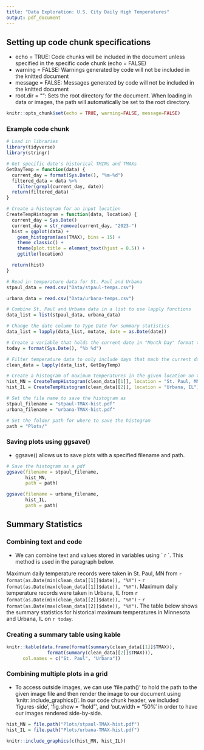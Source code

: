 ---
title: "Data Exploration: U.S. City Daily High Temperatures"
output: pdf_document
---

## Setting up code chunk specifications
- echo = TRUE: Code chunks will be included in the document unless specified in the specific code chunk (echo = FALSE)
- warning = FALSE: Warnings generated by code will not be included in the knitted document
- message = FALSE: Messages generated by code will not be included in the knitted document
- root.dir = "": Sets the root directory for the document. When loading in data or images, the path will automatically be set to the root directory. 

```{r setup, include=FALSE}
knitr::opts_chunk$set(echo = TRUE, warning=FALSE, message=FALSE)
```
### Example code chunk
```{r}
# Load in libraries
library(tidyverse)
library(stringr)

# Get specific date's historical TMINs and TMAXs
GetDayTemp = function(data) {
  current_day = format(Sys.Date(), "%m-%d")
  filtered_data = data %>%
    filter(grepl(current_day, date))
  return(filtered_data)
}

# Create a histogram for an input location
CreateTempHistogram = function(data, location) {
  current_day = Sys.Date()
  current_day = str_remove(current_day, "2023-")
  hist = ggplot(data) +
    geom_histogram(aes(TMAX), bins = 15) +
    theme_classic() +
    theme(plot.title = element_text(hjust = 0.5)) +
    ggtitle(location)

  return(hist)
}

# Read in temperature data for St. Paul and Urbana
stpaul_data = read.csv("Data/stpaul-temps.csv")

urbana_data = read.csv("Data/urbana-temps.csv")

# Combine St. Paul and Urbana data in a list to use lapply functions
data_list = list(stpaul_data, urbana_data)

# Change the date column to Type Date for summary statistics
data_list = lapply(data_list, mutate, date = as.Date(date))

# Create a variable that holds the current date in "Month Day" format to add to document text
today = format(Sys.Date(), "%b %d") 

# Filter temperature data to only include days that mach the current day and month
clean_data = lapply(data_list, GetDayTemp)

# Create a histogram of maximum temperatures in the given location on today s date
hist_MN = CreateTempHistogram(clean_data[[1]], location = "St. Paul, MN")
hist_IL = CreateTempHistogram(clean_data[[2]], location = "Urbana, IL")

# Set the file name to save the histogram as
stpaul_filename = "stpaul-TMAX-hist.pdf"
urbana_filename = "urbana-TMAX-hist.pdf"

# Set the folder path for where to save the histogram 
path = "Plots/"
```

### Saving plots using ggsave()

- ggsave() allows us to save plots with a specified filename and path. 
```{r}
# Save the histogram as a pdf 
ggsave(filename = stpaul_filename,
       hist_MN, 
       path = path)

ggsave(filename = urbana_filename,
       hist_IL, 
       path = path)
```


## Summary Statistics

### Combining text and code

- We can combine text and values stored in variables using \` r \`. This method is used in the paragraph below. 

Maximum daily temperature records were taken in St. Paul, MN from `r format(as.Date(min(clean_data[[1]]$date)), "%Y") ` - `r format(as.Date(max(clean_data[[1]]$date)), "%Y") `. Maximum daily temperature records were taken in Urbana, IL from `r format(as.Date(min(clean_data[[2]]$date)), "%Y") ` - `r format(as.Date(max(clean_data[[2]]$date)), "%Y") `. The table below shows the summary statistics for historical maximum temperatures in Minnesota and Urbana, IL on `r today`.

### Creating a summary table using kable

```{r}
knitr::kable(data.frame(format(summary(clean_data[[1]]$TMAX)), 
               format(summary(clean_data[[2]]$TMAX))),
      col.names = c("St. Paul", "Urbana"))
```


### Combining multiple plots in a grid 

- To access outside images, we can use 'file.path()' to hold the path to the given image file and then render the image to our document using 'knitr::include_graphics()'. In our code chunk header, we included 'figures-side', 'fig.show = "hold"', and 'out.width = "50%' in order to have our images rendered side-by-side. 

```{r, figures-side, fig.show="hold", out.width="50%"}
hist_MN = file.path("Plots/stpaul-TMAX-hist.pdf")
hist_IL = file.path("Plots/urbana-TMAX-hist.pdf")

knitr::include_graphics(c(hist_MN, hist_IL))
```





